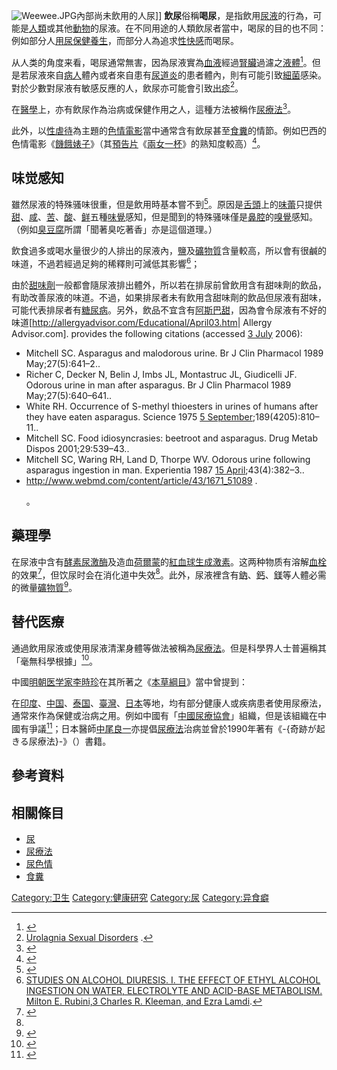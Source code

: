 {{Medical}}{{TA|G1=Medicine|G2=LS}}
[[File:Weewee.JPG|thumb]]內部尚未飲用的人尿]]
'''飲尿'''俗稱'''喝尿'''，是指飲用[[尿液|尿液]]的行為，可能是[[人類|人類]]或其他[[動物|動物]]的尿液。在不同用途的人類飲尿者當中，喝尿的目的也不同：例如部分人[[尿療法|用尿保健養生]]，而部分人為追求[[性快感|性快感]]而喝尿。

从人类的角度来看，喝尿通常無害，因為尿液實為[[血液|血液]]經過[[腎臟|腎臟]]過濾之[[液體|液體]]<ref>{{cite web|title=認識腎臟|url=http://depart.femh.org.tw/kn/chinese/contents/31-0.htm|publisher=[[亞東紀念醫院|亞東紀念醫院]]|language=zh-tw|access-date=2015-04-05|archive-date=2020-02-19|archive-url=https://web.archive.org/web/20200219215722/http://depart.femh.org.tw/kn/chinese/contents/31-0.htm|dead-url=no}}</ref>。但是若尿液來自[[病人|病人]]體內或者來自患有[[尿道炎|尿道炎]]的患者體內，則有可能引致[[細菌|細菌]]感染。對於少數對尿液有敏感反應的人，飲尿亦可能會引致[[出疹|出疹]]<ref>[http://www.depression-guide.com/urolagnia.htm Urolagnia Sexual Disorders] {{webarchive|url=https://web.archive.org/web/20080603201228/http://www.depression-guide.com/urolagnia.htm |date=2008-06-03 }}.{{en}}</ref>。

在[[醫學|醫學]]上，亦有飲尿作為治病或保健作用之人，這種方法被稱作[[尿療法|尿療法]]<ref>{{cite news|title=央视网调查：一场“喝尿疗法”引起的争议|url=http://news.cntv.cn/2014/07/14/ARTI1405308510547876.shtml|newspaper=[[央視網|央視網]]|date=2014-07-14|language=zh-cn|accessdate=2015-04-05|archive-date=2014-07-29|archive-url=https://web.archive.org/web/20140729132841/http://news.cntv.cn/2014/07/14/ARTI1405308510547876.shtml|dead-url=no}}</ref>。

此外，以[[性虐待|性虐待]]為主題的[[色情電影|色情電影]]當中通常含有飲尿甚至[[食糞|食糞]]的情節。例如巴西的色情電影《[[饑餓婊子|饑餓婊子]]》（其[[預告片|預告片]]《[[兩女一杯|兩女一杯]]》的熟知度較高）<ref>{{cite news|title=兩女一杯！吃屎吃得好開心　美國A片導演遭判刑|url=http://www.ettoday.net/news/20130118/154221.htm|newspaper=[[東森新聞|東森新聞]]|date=2013-01-18|language=zh-tw|accessdate=2015-04-05|archive-date=2019-07-30|archive-url=https://web.archive.org/web/20190730054714/https://www.ettoday.net/news/20130118/154221.htm|dead-url=no}}</ref>。

== 味觉感知 ==
雖然尿液的特殊骚味很重，但是飲用時基本嘗不到<ref>{{cite news|url=http://slide.news.sina.com.cn/s/slide_1_2841_62185.html|title=重庆老人为健身喝尿24年|newspaper=[[新浪網|新浪網]]|date=2014-06-25|language=zh-cn|accessdate=2015-04-07|archive-date=2016-03-04|archive-url=https://web.archive.org/web/20160304192620/http://slide.news.sina.com.cn/s/slide_1_2841_62185.html|dead-url=no}}</ref>。原因是[[舌頭|舌頭]]上的[[味蕾|味蕾]]只提供[[甜|甜]]、[[咸|咸]]、[[苦|苦]]、[[酸|酸]]、[[鲜|鲜]]五種[[味覺|味覺]]感知，但是聞到的特殊骚味僅是[[鼻腔|鼻腔]]的[[嗅覺|嗅覺]]感知。（例如[[臭豆腐|臭豆腐]]所謂「聞著臭吃著香」亦是這個道理。）

飲食過多或喝水量很少的人排出的尿液內，[[盐_(化学)|鹽]]及[[礦物質|礦物質]]含量較高，所以會有很鹹的味道，不過若經過足夠的稀釋則可減低其影響<ref>[http://www.pubmedcentral.nih.gov/articlerender.fcgi?artid=438648 STUDIES ON ALCOHOL DIURESIS. I. THE EFFECT OF ETHYL ALCOHOL INGESTION ON WATER, ELECTROLYTE AND ACID-BASE METABOLISM. Milton E. Rubini,3 Charles R. Kleeman, and Ezra Lamdi]{{en}}.</ref>；{{cn|飲食清淡或經常喝水的人排出的尿液通常則是淡鹹味或無味的；每天[[早晨|早晨]]第一次排出的尿液通常含有淡淡的[[酸|酸]]味；[[糖尿病|糖尿病]]患者的尿液亦帶有[[甜|甜]]味。}}

由於[[甜味劑|甜味劑]]一般都會隨尿液排出體外，所以若在排尿前曾飲用含有甜味劑的飲品，有助改善尿液的味道。不過，如果排尿者未有飲用含甜味劑的飲品但尿液有甜味，可能代表排尿者有[[糖尿病|糖尿病]]。另外，飲品不宜含有[[阿斯巴甜|阿斯巴甜]]，因為會令尿液有不好的味道<ref>[http://allergyadvisor.com/Educational/April03.htm| Allergy Advisor.com]{{dead link|date=2018年5月 |bot=InternetArchiveBot |fix-attempted=yes }}{{en}}. provides the following citations (accessed [[3_July|3 July]] 2006): 
* Mitchell SC. Asparagus and malodorous urine. Br J Clin Pharmacol 1989 May;27(5):641–2.{{en}}.
* Richer C, Decker N, Belin J, Imbs JL, Montastruc JL, Giudicelli JF. Odorous urine in man after asparagus. Br J Clin Pharmacol 1989 May;27(5):640–641.{{en}}.
* White RH. Occurrence of S-methyl thioesters in urines of humans after they have eaten asparagus. Science 1975 [[5_September|5 September]];189(4205):810–11.{{en}}.
* Mitchell SC. Food idiosyncrasies: beetroot and asparagus. Drug Metab Dispos 2001;29:539–43.{{en}}.
* Mitchell SC, Waring RH, Land D, Thorpe WV. Odorous urine following asparagus ingestion in man. Experientia 1987 [[15_April|15 April]];43(4):382–3.{{en}}.
* http://www.webmd.com/content/article/43/1671_51089 {{Wayback|url=http://www.webmd.com/content/article/43/1671_51089 |date=20060821225214 }}{{en}}.</ref>。

== 藥理學 ==
在尿液中含有[[酵素|酵素]][[尿激酶|尿激酶]]及造血[[荷爾蒙|荷爾蒙]]的[[紅血球生成激素|紅血球生成激素]]。这两种物质有溶解[[血栓|血栓]]的效果<ref>{{cite news|title=公厕收集尿液制药 医生：提取尿激酶治心血管病|url=http://gz.ifeng.com/yangsheng/jiankangsudi/detail_2013_04/28/756293_0.shtml|newspaper=[[凤凰网|凤凰网]]|date=2013-04-28|language=zh-cn|deadurl=yes|archiveurl=https://web.archive.org/web/20140808051417/http://gz.ifeng.com/yangsheng/jiankangsudi/detail_2013_04/28/756293_0.shtml|archivedate=2014-08-08}}</ref>，但饮尿时会在消化道中失效<ref name=drink-cn/>。此外，尿液裡含有[[鈉|鈉]]、[[鈣|鈣]]、[[鎂|鎂]]等人體必需的微量[[礦物質|礦物質]]<ref>{{cite web|title=正常的尿液|url=http://www.happy543.com.tw/health/urinary1.html|language=zh-tw|access-date=2015-04-05|archive-date=2016-03-05|archive-url=https://web.archive.org/web/20160305211751/http://www.happy543.com.tw/health/urinary1.html|dead-url=yes}}</ref>。

== 替代医療 ==
{{wikisource|本草綱目/人部#人尿}}
{{main|尿療法}}
通過飲用尿液或使用尿液清潔身體等做法被稱為[[尿療法|尿療法]]。但是科學界人士普遍稱其「毫無科學根據」<ref>{{cite news|title=“尿疗”和“中国尿疗协会”调查（求证·探寻喧哗背后的真相）|url=http://paper.people.com.cn/rmrb/html/2014-06/27/nw.D110000renmrb_20140627_7-04.htm|newspaper=[[人民網|人民網]]|date=2014-06-27|language=zh-cn|deadurl=yes|archiveurl=https://web.archive.org/web/20140701180202/http://paper.people.com.cn/rmrb/html/2014-06/27/nw.D110000renmrb_20140627_7-04.htm|archivedate=2014-07-01}}</ref>。

中國[[明朝|明朝]][[医学家|医学家]][[李時珍|李時珍]]在其所著之《[[本草綱目|本草綱目]]》當中曾提到：{{cquote|尿，從-{尸}-從水，會意也。方家謂之輪回酒'、還元湯，隱語也。氣味鹹，寒，無毒。主治寒熱頭痛，溫氣。童男者尤良（《別錄》）。主久嗽上氣失聲，及症積滿腹（蘇恭）。明目益聲，潤肌膚，利大腸，推陳致新，去咳嗽肺痿，鬼氣 病。停久者，服之佳。恐冷，則和熱湯服（藏器）。止勞渴，潤心肺，療血悶熱狂，撲損，瘀血在內運絕，止吐血鼻衄，皮膚皴裂，難產，胎衣不下，蛇犬咬（大明）。滋陰降火甚速（震亨）。殺蟲解毒，療瘧中（時珍）。|[[李時珍|李時珍]]|《[[本草綱目|本草綱目]]》}}

在[[印度|印度]]、[[中国|中国]]、[[泰国|泰国]]、[[臺灣|臺灣]]、[[日本|日本]]等地，均有部分健康人或疾病患者使用尿療法，通常來作為保健或治病之用。例如中國有「[[中國尿療協會|中國尿療協會]]」組織，但是该組織在中國有爭議<ref name=drink-cn>{{cite news|title=中国尿疗协会会长回应质疑:没喝过没有发言权|url=http://news.sina.com.cn/s/2014-07-02/062230454413.shtml|newspaper=[[新浪網|新浪網]]|date=2014-07-02|language=zh-cn|accessdate=2015-04-05|archive-date=2017-04-04|archive-url=https://web.archive.org/web/20170404043034/http://news.sina.com.cn/s/2014-07-02/062230454413.shtml|dead-url=no}}</ref>；日本醫師[[中尾良一|中尾良一]]亦提倡[[尿療法|尿療法]]治病並曾於1990年著有《-{奇跡が起きる尿療法}-》（{{lang-zh|[[奇跡的尿療法|奇跡的尿療法]]}}）書籍。

== 參考資料 ==
{{Reflist}}

== 相關條目 ==
* [[尿|尿]]
* [[尿療法|尿療法]]
* [[尿色情|尿色情]]
* [[食糞|食糞]]

[[Category:卫生|Category:卫生]]
[[Category:健康研究|Category:健康研究]]
[[Category:尿|Category:尿]]
[[Category:异食癖|Category:异食癖]]